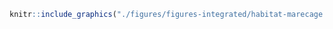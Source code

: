 <!-- #### Habitats - Marécage {-} -->


<!-- -------------------------------------------------- -->

```r
knitr::include_graphics("./figures/figures-integrated/habitat-marecage.png")
```

<br>
